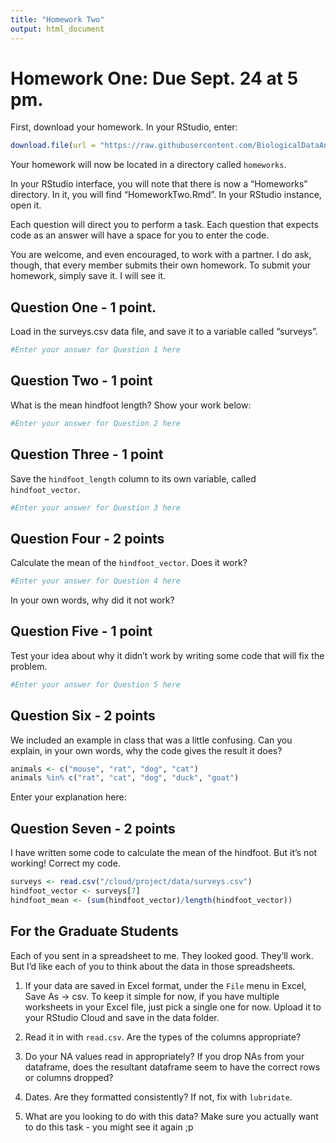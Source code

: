 ```yaml
---
title: "Homework Two"
output: html_document
---
```


# Homework One: Due Sept. 24 at 5 pm.

First, download your homework. In your RStudio, enter:

```r
download.file(url = "https://raw.githubusercontent.com/BiologicalDataAnalysis2019/2021/master/vignettes/HomeworkTwo.Rmd", destfile = "/cloud/project/homeworks/HW2.Rmd")
```

Your homework will now be located in a directory called `homeworks`.


In your RStudio interface, you will note that there is now a "Homeworks" directory. In it, you will find "HomeworkTwo.Rmd". In your RStudio instance, open it.

Each question will direct you to perform a task. Each question that expects code as an answer will have a space for you to enter the code. 

You are welcome, and even encouraged, to work with a partner. I do ask, though, that every member submits their own homework. To submit your homework, simply save it. I will see it.


## Question One - 1 point.

Load in the surveys.csv data file, and save it to a variable called "surveys".

```r
#Enter your answer for Question 1 here

```

## Question Two - 1 point

What is the mean hindfoot length? Show your work below:
```r
#Enter your answer for Question 2 here

```

## Question Three - 1 point

Save the `hindfoot_length` column to its own variable, called `hindfoot_vector`.
```r
#Enter your answer for Question 3 here

```

## Question Four - 2 points

Calculate the mean of the `hindfoot_vector`. Does it work? 
```r
#Enter your answer for Question 4 here

```
In your own words, why did it not work? 


## Question Five - 1 point

Test your idea about why it didn't work by writing some code that will fix the problem.
```r
#Enter your answer for Question 5 here

```

## Question Six - 2 points

We included an example in class that was a little confusing. Can you explain, in your own words, why the code gives the result it does?

```r
animals <- c("mouse", "rat", "dog", "cat")
animals %in% c("rat", "cat", "dog", "duck", "goat")

```
Enter your explanation here:

## Question Seven - 2 points

I have written some code to calculate the mean of the hindfoot. But it's not working! Correct my code. 

```r
surveys <- read.csv("/cloud/project/data/surveys.csv")
hindfoot_vector <- surveys[7]
hindfoot_mean <- (sum(hindfoot_vector)/length(hindfoot_vector))
```


## For the Graduate Students

Each of you sent in a spreadsheet to me. They looked good. They'll work. But I'd like each of you to think about the data in those spreadsheets.

1. If your data are saved in Excel format, under the `File` menu in Excel, Save As -> csv. To keep it simple for now, if you have multiple worksheets in your Excel file, just pick a single one for now. Upload it to your RStudio Cloud and save in the data folder.

2. Read it in with `read.csv`. Are the types of the columns appropriate? 


3. Do your NA values read in appropriately? If you drop NAs from your dataframe, does the resultant dataframe seem to have the correct rows or columns dropped?

4. Dates. Are they formatted consistently? If not, fix with `lubridate`. 

5. What are you looking to do with this data? Make sure you actually want to do this task - you might see it again ;p